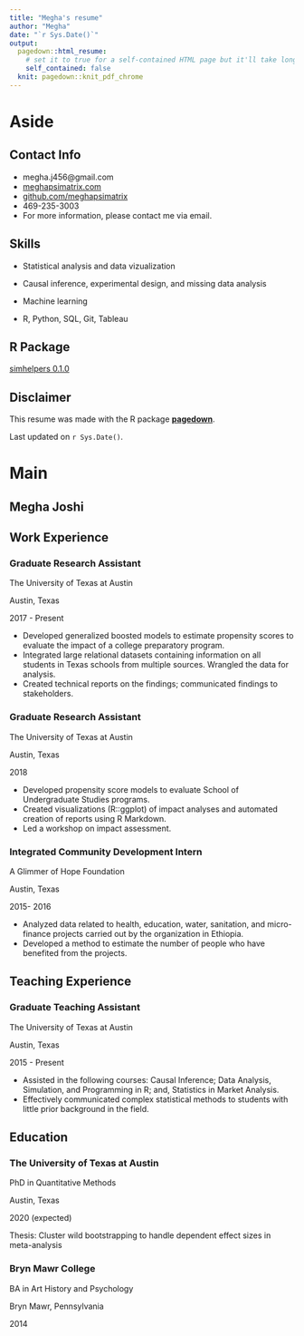 ```yaml
---
title: "Megha's resume"
author: "Megha"
date: "`r Sys.Date()`"
output:
  pagedown::html_resume:
    # set it to true for a self-contained HTML page but it'll take longer to render
    self_contained: false
  knit: pagedown::knit_pdf_chrome
---
```


Aside
================================================================================




Contact Info {#contact}
--------------------------------------------------------------------------------

- <i class="fa fa-envelope"></i> megha.j456@gmail.com
- <i class="fa fa-globe"></i> [meghapsimatrix.com](https://meghapsimatrix.com/)
- <i class="fa fa-github"></i> [github.com/meghapsimatrix](https://github.com/meghapsimatrix)
- <i class="fa fa-phone"></i> 469-235-3003
- For more information, please contact me via email.


Skills {#skills}
--------------------------------------------------------------------------------

- Statistical analysis and data vizualization

- Causal inference, experimental design, and missing data analysis

- Machine learning

- R, Python, SQL, Git, Tableau

R Package {#package}
--------------------------------------------------------------------------------

[simhelpers 0.1.0](https://meghapsimatrix.github.io/simhelpers/index.html)

Disclaimer {#disclaimer}
--------------------------------------------------------------------------------

This resume was made with the R package [**pagedown**](https://github.com/rstudio/pagedown).

Last updated on `r Sys.Date()`.



Main
================================================================================

Megha Joshi {#title}
--------------------------------------------------------------------------------


Work Experience {data-icon=laptop}
--------------------------------------------------------------------------------

### Graduate Research Assistant

The University of Texas at Austin 

Austin, Texas

2017 - Present

- Developed generalized boosted models to estimate propensity scores to evaluate the impact of a college preparatory program. 
- Integrated large relational datasets containing information on all students in Texas schools from multiple sources. Wrangled the data for analysis.
- Created technical reports on the findings; communicated findings to stakeholders. 

### Graduate Research Assistant

The University of Texas at Austin 

Austin, Texas

2018

- Developed propensity score models to evaluate School of Undergraduate Studies programs. 
- Created visualizations (R::ggplot) of impact analyses and automated creation of reports using R Markdown.
- Led a workshop on impact assessment.

### Integrated Community Development Intern

A Glimmer of Hope Foundation

Austin, Texas

2015- 2016

- Analyzed data related to health, education, water, sanitation, and micro-finance projects carried out by the organization in Ethiopia.
- Developed a method to estimate the number of people who have benefited from the projects.
  


Teaching Experience {data-icon=chalkboard-teacher}
--------------------------------------------------------------------------------

### Graduate Teaching Assistant

The University of Texas at Austin

Austin, Texas

2015 - Present

- Assisted in the following courses: Causal Inference; Data Analysis, Simulation, and Programming in R; and, Statistics in Market Analysis. 
- Effectively communicated complex statistical methods to students with little prior background in the field. 


Education {data-icon=graduation-cap data-concise=true}
--------------------------------------------------------------------------------

### The University of Texas at Austin

PhD in Quantitative Methods

Austin, Texas

2020 (expected)

Thesis: Cluster wild bootstrapping to handle dependent effect sizes in meta-analysis


### Bryn Mawr College

BA in Art History and Psychology

Bryn Mawr, Pennsylvania

2014

